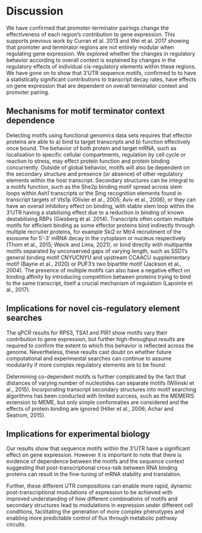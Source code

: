 # Discussion

We have confirmed that promoter-terminator pairings change the effectiveness of each region's contribution to gene expression.
This supports previous work by Curran et al. 2013 and  Wei et al. 2017 showing that promoter and terminator regions are not entirely modular when regulating gene expression.
We explored whether the changes in regulatory behavior according to overall context is explained by changes in the regulatory effects of individual cis-regulatory elements within these regions.
We have gone on to show that 3'UTR sequence motifs, confirmed to to have a statistically significant contributions to transcript decay rates, have effects on gene expression that are dependent on overall terminator context and promoter pairing. 

## Mechanisms for motif terminator context dependence

Detecting motifs using functional genomics data sets requires that effector proteins are able to a) bind to target transcripts and b) function effectively once bound. 
The behavior of both protein and target mRNA, such as localisation to specific cellular compartments, regulation by cell cycle or reaction to stress, may effect protein function and protein binding concurrently. 
Outside of global behavior, motifs will also be dependent on the secondary structure and presence (or absence) of other regulatory elements within the host transcript. 
Secondary structures can be integral to a motifs function, such as the She2p binding motif spread across stem loops within Ash1 transcripts or the Smg recognition elements found in transcript targets of Vts1p (Olivier et al., 2005; Aviv et al., 2006), or they can have an overall inhibitory effect on binding, with stable stem loop within the 3’UTR having a stabilising effect due to a reduction in binding of known destabilising RBPs (Giesberg et al. 2014).
Transcripts often contain multiple motifs for efficient binding as some effector proteins bind indirectly through multiple recruiter proteins, for example Ski2 or Mtr4 recruitment of the exosome for 5'-3' mRNA decay in the cytoplasm or nucleus respectively (Thom et al., 2015; Weick and Lima, 2021), or bind directly with multipartite motifs separated by unconserved gaps of varying length, such as SSD1's general binding motif CNYUCNYU and upstream CCAACU supplementary motif (Bayne et al., 2020) or PUF3's two bipartite motif (Jackson et al., 2004). 
The presence of multiple motifs can also have a negative effect on binding affinity by introducing competition between proteins trying to bind to the same transcript, itself a crucial mechanism of regulation (Lapointe et al., 2017).


## Implications for novel cis-regulatory element searches

The qPCR results for RPS3, TSA1 and PIR1 show motifs vary their contribution to gene expression, but further high-throughput results are required to confirm the extent to which this behavior is reflected across the genome.
Nevertheless, these results cast doubt on whether future computational and experimental searches can continue to assume modularity if more complex regulatory elements are to be found.

Determining co-dependent motifs is further complicated by the fact that distances of varying number of nucleotides can separate motifs (Wilinski et al., 2015).
Incorporating transcript secondary structures into motif searching algorithms has been conducted with limited success, such as the MEMERIS extension to MEME, but only simple conformaties are considered and the effects of protein binding are ignored (Hiller et al., 2006; Achar and Seatrom, 2015). 

## Implications for experimental biology

Our results show that sequence motifs within the 3'UTR have a significant effect on gene expression.
However it is important to note that there is evidence of dependence between the motifs and the sequence context suggesting that post-transcriptional cross-talk between RNA binding proteins can result in the fine-tuning of mRNA stability and translation. 

Further, these different UTR compositions can enable more rapid, dynamic post-transcriptional modulations of expression to be achieved with improved understanding of how different combinations of motifs and secondary structures lead to modulations in expression under different cell conditions, facilitating the generation of more complex phenotypes and enabling more predictable control of flux through metabolic pathway circuits.